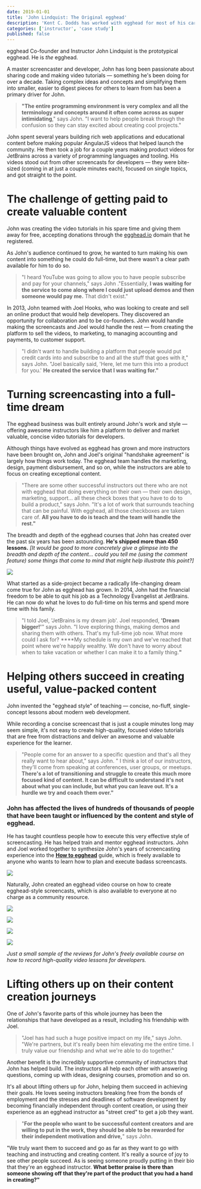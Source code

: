 ```yaml
---
date: 2019-01-01
title: 'John Lindquist: The Original egghead'
description: 'Kent C. Dodds has worked with egghead for most of his career as a developer. This is his story.'
categories: ['instructor', 'case study']
published: false
---
```


egghead Co-founder and Instructor John Lindquist is the prototypical egghead. He is *the* egghead. 

A master screencaster and developer, John has long been passionate about sharing code and making video tutorials — something he's been doing for over a decade. Taking complex ideas and concepts and simplifying them into smaller, easier to digest pieces for others to learn from has been a primary driver for John. 

> **"The entire programming environment is very complex and all the terminology and concepts around it often come across as super intimidating**," says John. "I want to help people break through the confusion so they can stay excited about creating cool projects."

John spent several years building rich web applications and educational content before making popular AngularJS videos that helped launch the community. He then took a job for a couple years making product videos for JetBrains across a variety of programming languages and tooling.  His videos stood out from other screencasts for developers — they were bite-sized (coming in at just a couple minutes each), focused on single topics, and got straight to the point. 

# The challenge of getting paid to create valuable content

John was creating the video tutorials in his spare time and giving them away for free, accepting donations through the [egghead.io](http://egghead.io) domain that he registered. 

As John's audience continued to grow, he wanted to turn making his own content into something he could do full-time, but there wasn't a clear path available for him to do so. 

> "I heard YouTube was going to allow you to have people subscribe and pay for your channels," says John ."Essentially, **I was waiting for the service to come along where I could just upload demos and then someone would pay me.** That didn't exist."

In 2013, John teamed with Joel Hooks, who was looking to create and sell an online product that would help developers. They discovered an opportunity for collaboration and to be co-founders. John would handle making the screencasts and Joel would handle the rest — from creating the platform to sell the videos, to marketing, to managing accounting and payments, to customer support. 

> "I didn't want to handle building a platform that people would put credit cards into and subscribe to and all the stuff that goes with it," says John. "Joel basically said, 'Here, let me turn this into a product for you.' **He created the service that I was waiting for."**

# Turning screencasting into a full-time dream

The egghead business was built entirely around John's work and style — offering awesome instructors like him a platform to deliver and market valuable, concise video tutorials for developers. 

Although things have evolved as egghead has grown and more instructors have been brought on, John and Joel's original "handshake agreement" is largely how things work today. The egghead team handles the marketing, design, payment disbursement, and so on, while the instructors are able to focus on creating exceptional content. 

> "There are some other successful instructors out there who are not with egghead that doing everything on their own — their own design, marketing, support... all these check boxes that you have to do to build a product," says John. "It's a lot of work that surrounds teaching that can be painful. With egghead, all those checkboxes are taken care of. **All you have to do is teach and the team will handle the rest."**

The breadth and depth of the egghead courses that John has created over the past six years has been astounding. **He's shipped more than 450 lessons.**  *[It would be good to more concretely give a glimpse into the breadth and depth of the content... could you tell me (using the comment feature) some things that come to mind that might help illustrate this point?]*

![](./Screen_Shot_2019-10-18_at_4-ebf968da-32a5-44a3-9066-5f7d43f1c74f.05.21_PM.png)

What started as a side-project became a radically life-changing dream come true for John as egghead has grown. In 2014, John had the financial freedom to be able to quit his job as a Technology Evangelist at JetBrains. He can now do what he loves to do full-time on his terms and spend more time with his family. 

> "I told Joel, 'JetBrains is my dream job'. Joel responded, **'Dream bigger!'**" says John. "I love exploring things, making demos and sharing them with others. That's my full-time job now. What more could I ask for?  ****My schedule is my own and we've reached that point where we're happily wealthy. We don't have to worry about when to take vacation or whether I can make it to a family thing.**"**

# Helping others succeed in creating useful, value-packed content

John invented the "egghead style" of teaching — concise, no-fluff, single-concept lessons about modern web development.  

While recording a concise screencast that is just a couple minutes long may seem simple, it's not easy to create high-quality, focused video tutorials that are free from distractions and deliver an awesome and valuable experience for the learner.

> "People come for an answer to a specific question and that's all they really want to hear about," says John. " I think a lot of our instructors, they'll come from speaking at conferences, user groups, or meetups. **There's a lot of transitioning and struggle to create this much more focused kind of content. It can be difficult to understand it's not about what you can include, but what you can leave out. It's a hurdle we try and coach them over."**

### John has affected the lives of hundreds of thousands of people that have been taught or influenced by the content and style of egghead.

He has taught countless people how to execute this very effective style of screencasting. He has helped train and mentor egghead instructors. John and Joel worked together to synthesize John's years of screencasting experience into the **[How to egghead](http://howtoegghead.com)** guide, which is freely available to anyone who wants to learn how to plan and execute badass screencasts. 

![](./Screen_Shot_2019-10-18_at_5-2384eecf-574b-4c37-a41e-6c3ff1d32328.56.55_PM.png)

Naturally, John created an egghead video course on how to create egghead-style screencasts, which is also available to everyone at no charge as a community resource. 

![](./Screen_Shot_2019-10-18_at_7-aadd2bc7-7fac-45c7-a578-4c37f529764e.46.48_PM.png)

![](./Screen_Shot_2019-10-18_at_7-c3540b48-d267-4371-a8f2-6be0dc01f342.47.11_PM.png)

![](./Screen_Shot_2019-10-18_at_7-a785862d-b89c-41a6-8518-997c1a8d3e98.45.35_PM.png)

![](./Screen_Shot_2019-10-18_at_7-d2a16c33-2af7-4f19-94b5-c234cb054580.46.38_PM.png)

*Just a small sample of the reviews for John's freely available course on how to record high-quality video lessons for developers.* 

# Lifting others up on their content creation journeys

One of John's favorite parts of this whole journey has been the relationships that have developed as a result, including his friendship with Joel. 

> "Joel has had such a huge positive impact on my life," says John. "We're partners, but it's really been him elevating me the entire time. I truly value our friendship and what we're able to do together."

Another benefit is the incredibly supportive community of instructors that John has helped build. The instructors all help each other with answering questions, coming up with ideas, designing courses, promotion and so on. 

It's all about lifting others up for John, helping them succeed in achieving their goals. He loves seeing instructors breaking free from the bonds of employment and the stresses and deadlines of software development by becoming financially independent through content creation, or using their experience as an egghead instructor as "street cred" to get a job they want. 

> "**For the people who want to be successful content creators and are willing to put in the work, they should be able to be rewarded for their independent motivation and drive,**" says John. 

"We truly want them to succeed and go as far as they want to go with teaching and instructing and creating content. It's really a source of joy to see other people succeed. As is seeing someone proudly putting in their bio that they're an egghead instructor. **What better praise is there than someone showing off that they're part of the product that you had a hand in creating?"**